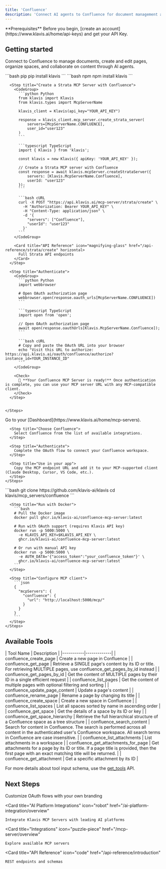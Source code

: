 ```yaml
---
title: 'Confluence'
description: 'Connect AI agents to Confluence for document management and collaborative editing'
---
```


<Info>
  **Prerequisites**
  Before you begin, [create an account](https://www.klavis.ai/home/api-keys) and get your API Key.
</Info>

## Getting started

Connect to Confluence to manage documents, create and edit pages, organize spaces, and collaborate on content through AI agents.

<Tabs>
  <Tab title="API">
    <Steps>
      <Step title="Install the SDKs (optional)">
        <CodeGroup>
          ```bash pip
          pip install klavis
          ```
          ```bash npm
          npm install klavis
          ```
        </CodeGroup>
      </Step>
      
      <Step title="Create a Strata MCP Server with Confluence">
        <CodeGroup>
          ```python Python
          from klavis import Klavis
          from klavis.types import McpServerName
          
          klavis_client = Klavis(api_key="YOUR_API_KEY")
          
          response = klavis_client.mcp_server.create_strata_server(
              servers=[McpServerName.CONFLUENCE],
              user_id="user123"
          )
          ```
          
          ```typescript TypeScript
          import { Klavis } from 'klavis';
          
          const klavis = new Klavis({ apiKey: 'YOUR_API_KEY' });
          
          // Create a Strata MCP server with Confluence
          const response = await klavis.mcpServer.createStrataServer({
              servers: [Klavis.McpServerName.Confluence],
              userId: "user123"
          });
          ```
          
          ```bash cURL
          curl -X POST "https://api.klavis.ai/mcp-server/strata/create" \
            -H "Authorization: Bearer YOUR_API_KEY" \
            -H "Content-Type: application/json" \
            -d '{
              "servers": ["Confluence"],
              "userId": "user123"
            }'
          ```
        </CodeGroup>

        <Card title="API Reference" icon="magnifying-glass" href="/api-reference/strata/create" horizontal>
          Full Strata API endpoints
        </Card>
      </Step>
      
      <Step title="Authenticate">
        <CodeGroup>
          ```python Python
          import webbrowser
          
          # Open OAuth authorization page
          webbrowser.open(response.oauth_urls[McpServerName.CONFLUENCE])
          ```
          
          ```typescript TypeScript
          import open from 'open';
          
          // Open OAuth authorization page
          await open(response.oauthUrls[Klavis.McpServerName.Confluence]);
          ```
          
          ```bash cURL
          # Copy and paste the OAuth URL into your browser
          echo "Visit this URL to authorize: https://api.klavis.ai/oauth/confluence/authorize?instance_id=YOUR_INSTANCE_ID"
          ```
        </CodeGroup>
        
        <Check>
          🎉 **Your Confluence MCP Server is ready!** Once authentication is complete, you can use your MCP server URL with any MCP-compatible client.
        </Check>
      </Step>
      

    </Steps>
  </Tab>
  
  <Tab title="UI">
    <Steps>
      <Step title="Open Dashboard">
        Go to your [Dashboard](https://www.klavis.ai/home/mcp-servers).
      </Step>
      
      <Step title="Choose Confluence">
        Select Confluence from the list of available integrations.
      </Step>
      
      <Step title="Authenticate">
        Complete the OAuth flow to connect your Confluence workspace.
      </Step>
      
      <Step title="Use in your app">
        Copy the MCP endpoint URL and add it to your MCP-supported client (Claude Desktop, Cursor, VS Code, etc.).
      </Step>
    </Steps>
  </Tab>
  
  <Tab title="Open Source">
    <Steps>
      <Step title="Clone repository (for developers to build from source)">
        ```bash
        git clone https://github.com/klavis-ai/klavis
        cd klavis/mcp_servers/confluence
        ```
      </Step>
      
      <Step title="Run with Docker">
        ```bash
        # Pull the Docker image
        docker pull ghcr.io/klavis-ai/confluence-mcp-server:latest
        
        # Run with OAuth support (requires Klavis API key)
        docker run -p 5000:5000 \
          -e KLAVIS_API_KEY=$KLAVIS_API_KEY \
          ghcr.io/klavis-ai/confluence-mcp-server:latest
        
        # Or run with manual API key
        docker run -p 5000:5000 \
          -e AUTH_DATA='{"access_token":"your_confluence_token"}' \
          ghcr.io/klavis-ai/confluence-mcp-server:latest
        ```
      </Step>
      
      <Step title="Configure MCP client">
        ```json
        {
          "mcpServers": {
            "confluence": {
              "url": "http://localhost:5000/mcp/"
            }
          }
        }
        ```
      </Step>
    </Steps>
  </Tab>
</Tabs>

## Available Tools

<Accordion title="Tools Information">
| Tool Name | Description |
|-----------|-------------|
| confluence_create_page | Create a new page in Confluence |
| confluence_get_page | Retrieve a SINGLE page's content by its ID or title. For retrieving MULTIPLE pages, use confluence_get_pages_by_id instead |
| confluence_get_pages_by_id | Get the content of MULTIPLE pages by their ID in a single efficient request |
| confluence_list_pages | Get the content of multiple pages with optional filtering and sorting |
| confluence_update_page_content | Update a page's content |
| confluence_rename_page | Rename a page by changing its title |
| confluence_create_space | Create a new space in Confluence |
| confluence_list_spaces | List all spaces sorted by name in ascending order |
| confluence_get_space | Get the details of a space by its ID or key |
| confluence_get_space_hierarchy | Retrieve the full hierarchical structure of a Confluence space as a tree structure |
| confluence_search_content | Search for content in Confluence. The search is performed across all content in the authenticated user's Confluence workspace. All search terms in Confluence are case insensitive. |
| confluence_list_attachments | List attachments in a workspace |
| confluence_get_attachments_for_page | Get attachments for a page by its ID or title. If a page title is provided, then the first page with an exact matching title will be returned. |
| confluence_get_attachment | Get a specific attachment by its ID |
</Accordion>

<Note>For more details about tool input schema, use the [get_tools](https://www.klavis.ai/docs/api-reference/mcp-server/get-tools) API.</Note>

## Next Steps

<CardGroup>
  <Card
    title="White-label Authentication"
    icon="palette"
    href="/auth/white-label"
  >
    Customize OAuth flows with your own branding
  </Card>
  
  <Card
    title="AI Platform Integrations"
    icon="robot"
    href="/ai-platform-integration/overview"
  >
    Integrate Klavis MCP Servers with leading AI platforms
  </Card>
  
  <Card
    title="Integrations"
    icon="puzzle-piece"
    href="/mcp-server/overview"
  >
    Explore available MCP servers
  </Card>
  
  <Card
    title="API Reference"
    icon="code"
    href="/api-reference/introduction"
  >
    REST endpoints and schemas
  </Card>
</CardGroup> 
